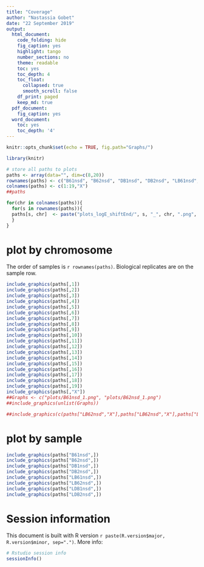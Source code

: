 ---
title: "Coverage"
author: "Nastassia Gobet"
date: "22 September 2019"
output:
  html_document:
    code_folding: hide
    fig_caption: yes
    highlight: tango
    number_sections: no
    theme: readable
    toc: yes
    toc_depth: 4
    toc_float:
      collapsed: true
      smooth_scroll: false
    df_print: paged
    keep_md: true
  pdf_document:
    fig_caption: yes
  word_document:
    toc: yes
    toc_depth: '4'
---

```{r setup, include=FALSE}
knitr::opts_chunk$set(echo = TRUE, fig.path="Graphs/")

library(knitr)
```

```{r}
# store all paths to plots
paths <- array(data="", dim=c(8,20))
rownames(paths) <- c("B61nsd", "B62nsd", "DB1nsd", "DB2nsd", "LB61nsd", "LB62nsd", "LDB1nsd", "LDB2nsd")
colnames(paths) <- c(1:19,"X")
##paths

for(chr in colnames(paths)){
  for(s in rownames(paths)){
  paths[s, chr]  <- paste("plots_logE_shiftEnd/", s, "_", chr, ".png", sep="")
  }
}
```


# plot by chromosome

The order of samples is `r rownames(paths)`. Biological replicates are on the sample row.

```{r, out.width="50%"}

include_graphics(paths[,1])
include_graphics(paths[,2])
include_graphics(paths[,3])
include_graphics(paths[,4])
include_graphics(paths[,5])
include_graphics(paths[,6])
include_graphics(paths[,7])
include_graphics(paths[,8])
include_graphics(paths[,9])
include_graphics(paths[,10])
include_graphics(paths[,11])
include_graphics(paths[,12])
include_graphics(paths[,13])
include_graphics(paths[,14])
include_graphics(paths[,15])
include_graphics(paths[,16])
include_graphics(paths[,17])
include_graphics(paths[,18])
include_graphics(paths[,19])
include_graphics(paths[,"X"])
##Graphs <- c("plots/B61nsd_1.png", "plots/B62nsd_1.png")
##include_graphics(unlist(Graphs))

##include_graphics(c(paths["LB62nsd","X"],paths["LB62nsd","X"],paths["LB62nsd","X"],paths["B62nsd",4],paths["LB62nsd","X"],paths["LB62nsd","X"],paths["LB62nsd","X"],paths["LB62nsd","X"]))
```


# plot by sample

```{r, out.width="50%"}
include_graphics(paths["B61nsd",])
include_graphics(paths["B62nsd",])
include_graphics(paths["DB1nsd",])
include_graphics(paths["DB2nsd",])
include_graphics(paths["LB61nsd",])
include_graphics(paths["LB62nsd",])
include_graphics(paths["LDB1nsd",])
include_graphics(paths["LDB2nsd",])

```


# Session information

This document is built with R version `r paste(R.version$major, R.version$minor, sep=".")`. More info:

```{r}
# Rstudio session info
sessionInfo()
```